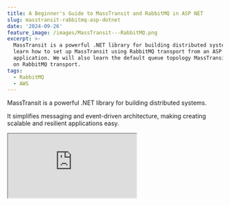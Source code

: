 ```yaml
---
title: A Beginner's Guide to MassTransit and RabbitMQ in ASP NET
slug: masstransit-rabbitmq-asp-dotnet
date: '2024-09-26'
feature_image: /images/MassTransit---RabbitMQ.png
excerpt: >-
  MassTransit is a powerful .NET library for building distributed systems. Let's
  learn how to set up MassTransit using RabbitMQ transport from an ASP NET
  application. We will also learn the default queue topology MassTransit sets up
  on RabbitMQ transport.
tags:
  - RabbitMQ
  - AWS
---
```

MassTransit is a powerful .NET library for building distributed systems.

It simplifies messaging and event-driven architecture, making creating scalable and resilient applications easy.

<iframe src="https://www.youtube.com/embed/0EXA9Vh7Iuw?feature=oembed" />

MassTransit supports various message transports, including RabbitMQ, Amazon SQS, Azure Service Bus, etc. It abstracts away the complexities of different transports, providing a unified API for sending and receiving messages across these platforms.

In this post, let’s learn how to use MassTransit from an ASP NET application.

We will learn how to set up MassTransit and start using it to publish and subscribe to messages. I'll also show you the default queue topology that MassTransit sets up when working with RabbitMQ transport.

I will use an AWS MQ-hosted instance of RabbitMQ as my transport.

This post is sponsored by AWS and is part of my RabbitMQ Series.

## Installing and Setting Up MassTransit in ASP NET Core

To install MassTransit with RabbitMQ in an ASP.NET Core application, run the following commands to add the required NuGet packages:

```bash
dotnet add package MassTransit.AspNetCore
dotnet add package MassTransit.RabbitMQ

```

NuGet packages required for MassTransit with RabbitMQ transport.

This will install MassTransit and the RabbitMQ transport, which we will configure later in this blog post.

## Publishing Messages Using MassTransit

I am using a default ASP NET Core Web API application for the demo.

Let's say we have an `POST` endpoint in it to add new weather forecast data to our application.

We must email a specific address whenever we add a weather forecast entry.

You could directly add the email sending logic to the application code that is responsible to add the new weather forecast.

However, this increases code coupling.

This makes it a perfect case to use message-driven architecture.

<iframe src="https://www.youtube.com/embed/videoseries?list=PL59L9XrzUa-ku74pfBcy4f3tigwfzGUrG" />

Any time new weather forecast data is added, let's raise `WeaherDataAddedEvent`, as shown below.

```csharp
app.MapPost(
        "/weatherforecast", 
        async ([FromBody] WeatherForecast data, IBus bus) =>
    {
        Console.WriteLine($"New weather data added for {data.City} " +
                          $"on {data.Date} with Temperature {data.TemperatureC}");
        await bus.Publish(new WeatherDataAddedEvent()
        {
            City = data.City, TemperatureC = data.TemperatureC, DateTime = data.Date
        });
    })
    .WithName("PostWeatherForecast")
    .DisableAntiforgery()
    .WithOpenApi();
```

ASP NET Core `POST` endpoint, publishing an event to RabbitMQ using MassTransit.

The above code uses an instance of`IBus` from the MassTransit library to publish the `WeatherDataAddedEvent` any time new weather forecast data is added.

`IBus` will be automatically injected into the controller once we set up MassTransit later in this post.

## Consuming Messages Using MassTransit

To consume a message in MassTransit, Create a consumer class that implements `IConsumer<T>`, where `T` is the message type you're consuming.

The `SendNewWeatherDataEmail` class consumes the `WeatherDataAddedEvent` published from our `POST` endpoint.

```csharp
public class SendNewWeatherDataEmail: IConsumer<WeatherDataAddedEvent>
{
    public Task Consume(ConsumeContext<WeatherDataAddedEvent> context)
    {
        Console.WriteLine(@$"Sending Email for City {context.Message.City} 
                          on {context.Message.DateTime} with 
                          {context.Message.TemperatureC}");
        return Task.CompletedTask;
    }
}
```

Message Consumer in MassTransit handling an event.

The consumer implements `IConsumer<WeatherDataAddedEvent>` interface.

## Wiring MassTransit with RabbitMQ Transport

Now that we have set up our application code to publish messages and added a consumer for the message let's wire up MassTransit to use RabbitMQ as our transport mechanism.

If you are new to RabbitMQ, I highly recommend checking out the articles below to learn some basic concepts.

[

RabbitMQ - Rahul Nath

RabbitMQ is a powerful open-source message broker facilitating communication between systems or applications. Let’s learn how to get started using RabbitMQ on Amazon MQ from .NET application.

![](/images/size/w256h256/2022/10/logo-512x512.png)Rahul NathRahul Pulikkot Nath

![](/images/RabbitMQ-2.png)

](/blog/tag/rabbitmq/)

You can host a RabbitMQ instance in multiple ways. For this blog post, I use an AWS MQ-hosted instance of RabbitMQ.

![](/images/image-27.png)

Creating an AWS MQ hosted instance of RabbitMQ.

The following code in `Program.cs`registers MassTransit and sets up the RabbitMQ transport.

```csharp
builder.Services.AddMassTransit(mt =>
{
    mt.AddConsumer<SendNewWeatherDataEmail>();
    
    var rabbitConfiguration = builder.Configuration
        .GetSection(nameof(RabbitConfiguration))
        .Get<RabbitConfiguration>();
    
    mt.UsingRabbitMq((context, cfg) =>
    {
        cfg.ConfigureEndpoints(context);
        cfg.Host(rabbitConfiguration.Host, host =>
        {
            host.Username(rabbitConfiguration.UserName);
            host.Password(rabbitConfiguration.Password);
        });
    });
});
```

Registering MassTransit and setting up RabbitMQ as transport at the startup of a ASP NET aplication.

The code first registers the `SendNewWeatherDataEmail` consumer class to MassTransit. This tells MassTransit about this consumer consuming the specific event.

We also set up to use RabbitMQ as the transport.

First, we retrieve the RabbitMQ configuration setting from appsettings.json and use that in the `UsinRabbitMQ` extension method to set up the RabbitMQ host details and credentials to connect.

## MassTransit Default Queue Topology Convention

The `ConfigureEndpoints` the method sets up the channels and binding on RabbitMQ based on the default MassTransit convention.

![](/images/MassTransit-RabbitMQ-Queue-Topology.png)

Defauilt MassTransit Queue Topology for RabbitMQ.

MassTransit's default RabbitMQ topology setup:

### Message Publication and Consumer Setup

MassTransit creates a fanout exchange named after the message type and class namespace (e.g., "_hello\_mass\_transit:WeatherDataAddedEvent_").  
  
This is the primary point where publishers send messages.  
  
For each consumer, MassTransit creates a unique queue named after the consumer (e.g., "_SendNewWeatherDataEmail_") and a fanout exchange, typically called the same (e.g., "_SendNewWeatherDataEmail_")

![](/images/image-5.png)

The different Exchanges setup by default based on the default MassTransit conventions.

### **Message Routing and Flow**

MassTransit binds the message type exchange to each consumer's exchange and each exchange to its corresponding queue.  
  
This is an example of [Exchange to Exchange Bindings in RabbitMQ](https://www.rabbitmq.com/docs/e2e).

![](/images/image-6.png)

RabbitMQ Routing set up by MassTransit from the message publish exchange to each of the Consumers. This is an Exchange-to-Exchange binding.

The published message goes to the message type exchange and is forwarded to all bound consumer exchanges.  
  
Each consumer exchange then routes the message to its specific queue. Consumers read messages from their dedicated queues.

![](/images/image-7.png)

RabbitMQ Queues set up by MassTransit for each consumer.

This setup allows multiple consumers to handle the same message type independently.

Publishers and consumers are decoupled, enhancing system flexibility.

This topology ensures efficient message distribution, independent consumer scaling, and a clear, predictable structure for complex messaging systems.

MassTransit handles the creation and configuration of all these RabbitMQ objects automatically based on convention.

The default topology set up by MassTransit can be modified through configuration.

We will explore this in a future post! 👋
